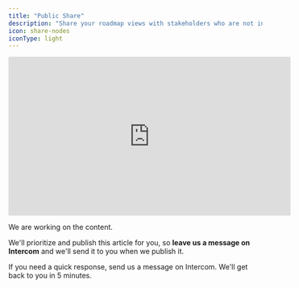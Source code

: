 ```yaml
---
title: "Public Share"
description: "Share your roadmap views with stakeholders who are not in your workspace"
icon: share-nodes
iconType: light
---
```


<iframe width="560" height="315" src="https://www.youtube.com/embed/00T1xBbc4YY?si=_aewAEDVW_xkP4jY" title="YouTube video player" frameborder="0" allow="accelerometer; autoplay; clipboard-write; encrypted-media; gyroscope; picture-in-picture; web-share" allowfullscreen></iframe>

We are working on the content. 

We'll prioritize and publish this article for you, so **leave us a message on Intercom** and we'll send it to you when we publish it.

If you need a quick response, send us a message on Intercom. We'll get back to you in 5 minutes.